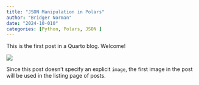 ```yaml
---
title: "JSON Manipulation in Polars"
author: "Bridger Norman"
date: "2024-10-010"
categories: [Python, Polars, JSON ]
---
```


This is the first post in a Quarto blog. Welcome!

![](thumbnail.jpg)

Since this post doesn't specify an explicit `image`, the first image in the post will be used in the listing page of posts.
